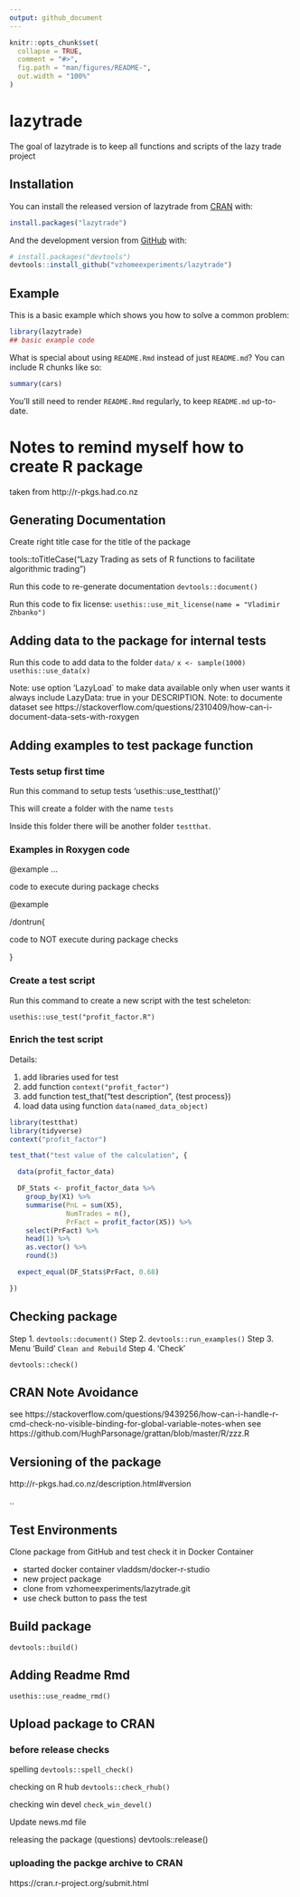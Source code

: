 ```yaml
---
output: github_document
---
```


<!-- README.md is generated from README.Rmd. Please edit that file -->

```r
knitr::opts_chunk$set(
  collapse = TRUE,
  comment = "#>",
  fig.path = "man/figures/README-",
  out.width = "100%"
)
```
# lazytrade

<!-- badges: start -->
<!-- badges: end -->

The goal of lazytrade is to keep all functions and scripts of the lazy trade project

## Installation

You can install the released version of lazytrade from [CRAN](https://CRAN.R-project.org) with:

``` r
install.packages("lazytrade")
```

And the development version from [GitHub](https://github.com/) with:

``` r
# install.packages("devtools")
devtools::install_github("vzhomeexperiments/lazytrade")
```
## Example

This is a basic example which shows you how to solve a common problem:

```r
library(lazytrade)
## basic example code
```

What is special about using `README.Rmd` instead of just `README.md`? You can include R chunks like so:

```r
summary(cars)
```

You'll still need to render `README.Rmd` regularly, to keep `README.md` up-to-date.


# Notes to remind myself how to create R package

taken from http://r-pkgs.had.co.nz

## Generating Documentation

Create right title case for the title of the package

tools::toTitleCase("Lazy Trading as sets of R functions to facilitate algorithmic trading")

Run this code to re-generate documentation
`devtools::document()`

Run this code to fix license:
`usethis::use_mit_license(name = "Vladimir Zhbanko")`

## Adding data to the package for internal tests

Run this code to add data to the folder `data/`
`x <- sample(1000)`
`usethis::use_data(x)`

Note: use option 'LazyLoad` to make data available only when user wants it
always include LazyData: true in your DESCRIPTION. 
Note: to documente dataset see https://stackoverflow.com/questions/2310409/how-can-i-document-data-sets-with-roxygen

## Adding examples to test package function

### Tests setup first time

Run this command to setup tests
'usethis::use_testthat()'

This will create a folder with the name `tests`

Inside this folder there will be another folder `testthat`. 

### Examples in Roxygen code

@example ...

code to execute during package checks

@example 

/dontrun{

code to NOT execute during package checks
 
}


### Create a test script

Run this command to create a new script with the test scheleton:

`usethis::use_test("profit_factor.R")`

### Enrich the test script

Details:

1. add libraries used for test
2. add function `context("profit_factor")`
3. add function test_that("test description", {test process})
4. load data using function `data(named_data_object)`

```r
library(testthat)
library(tidyverse)
context("profit_factor")

test_that("test value of the calculation", {

  data(profit_factor_data)

  DF_Stats <- profit_factor_data %>%
    group_by(X1) %>%
    summarise(PnL = sum(X5),
              NumTrades = n(),
              PrFact = profit_factor(X5)) %>%
    select(PrFact) %>%
    head(1) %>%
    as.vector() %>%
    round(3)

  expect_equal(DF_Stats$PrFact, 0.68)

})


```

## Checking package

Step 1. `devtools::document()`
Step 2. `devtools::run_examples()`
Step 3. Menu 'Build' `Clean and Rebuild`
Step 4. 'Check'


`devtools::check()`

## CRAN Note Avoidance
see https://stackoverflow.com/questions/9439256/how-can-i-handle-r-cmd-check-no-visible-binding-for-global-variable-notes-when
see https://github.com/HughParsonage/grattan/blob/master/R/zzz.R

## Versioning of the package

http://r-pkgs.had.co.nz/description.html#version

<major>.<minor>.<patch>

## Test Environments

Clone package from GitHub and test check it in Docker Container

- started docker container vladdsm/docker-r-studio
- new project package
- clone from vzhomeexperiments/lazytrade.git
- use check button to pass the test

## Build package

`devtools::build()`

## Adding Readme Rmd

`usethis::use_readme_rmd()`

## Upload package to CRAN

### before release checks
spelling
`devtools::spell_check()`

checking on R hub
`devtools::check_rhub()`

checking win devel
`check_win_devel()`

Update news.md file

releasing the package (questions)
devtools::release()

### uploading the packge archive to CRAN
https://cran.r-project.org/submit.html



